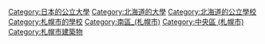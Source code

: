 [[Category:日本的公立大學|Category:日本的公立大學]]
[[Category:北海道的大學|Category:北海道的大學]]
[[Category:北海道的公立學校|Category:北海道的公立學校]]
[[Category:札幌市的學校|Category:札幌市的學校]]
[[Category:南區_(札幌市)|Category:南區_(札幌市)]]
[[Category:中央區_(札幌市)|Category:中央區 (札幌市)]]
[[Category:札幌市建築物|Category:札幌市建築物]]